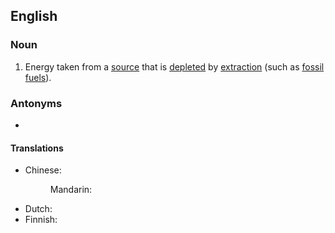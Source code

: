==English==

===Noun===
{{en-noun|~}}

# Energy taken from a [[source]] that is [[deplete]]d by [[extraction]] (such as [[fossil fuel#Noun|fossil fuels]]).

===Antonyms===
* {{l|en|renewable energy}}

====Translations====
{{trans-top|energy taken from a source that is depleted by extraction}}
* Chinese:
*: Mandarin: {{t-needed|cmn}}
{{trans-mid}}
* Dutch: {{t-needed|nl}}
* Finnish: {{t|fi|[[luonnonvara]]sta [[saatava]] [[energia]]}}
{{trans-bottom}}

{{c|en|Energy}}